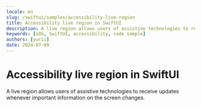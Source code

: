```yaml
---
locale: en
slug: /swiftui/samples/accessibility-live-region
title: Accessibility live region in SwiftUI
description: A live region allows users of assistive technologies to receive updates whenever important information on the screen changes.
keywords: [iOS, SwiftUI, accessibility, code sample]
authors: [yurii]
date: 2024-07-09
---
```


# Accessibility live region in SwiftUI

A live region allows users of assistive technologies to receive updates whenever important information on the screen changes.

<CodeSample id="accessibility-live-region" framework="swiftui" locale="en"/>

